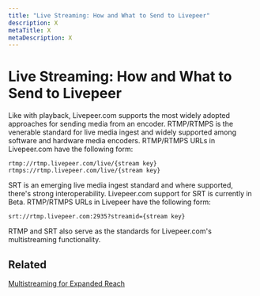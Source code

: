 ```yaml
---
title: "Live Streaming: How and What to Send to Livepeer"
description: X
metaTitle: X
metaDescription: X
---
```


# Live Streaming: How and What to Send to Livepeer

<!-- Establishes that we support RTMP ingest well (and SRT in beta) and describes how we take a single input stream and transform it into multiple outputs. -->

Like with playback, Livepeer.com supports the most widely adopted approaches for sending media from an encoder. RTMP/RTMPS is the venerable standard for live media ingest and widely supported among software and hardware media encoders. RTMP/RTMPS URLs in Livepeer.com have the following form:

`rtmp://rtmp.livepeer.com/live/{stream key}`
`rtmps://rtmp.livepeer.com/live/{stream key}`

SRT is an emerging live media ingest standard and where supported, there's strong interoperability. Livepeer.com support for SRT is currently in Beta. RTMP/RTMPS URLs in Livepeer have the following form:

`srt://rtmp.livepeer.com:2935?streamid={stream key}`


RTMP and SRT also serve as the standards for Livepeer.com's multistreaming functionality.

## Related
[Multistreaming for Expanded Reach](./multistreaming-for-expanded-reach)


